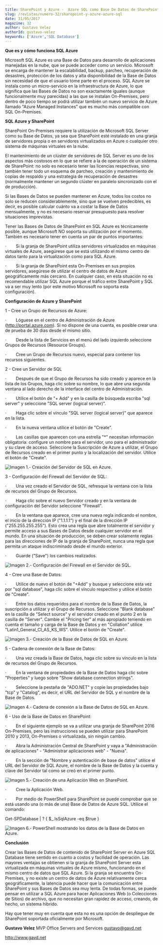 ```yaml
---
title: SharePoint y Azure -  Azure SQL como Base De Datos de SharePoint
slug: /revistas/numero-32/sharepoint-y-azure-azure-sql
date: 31/05/2017
magazine: 32
author: Gustavo Velez
authorId: gustavo-velez
keywords: ['Azure','SQL Database']
---
```



<ArticleHeader frontmatter={props.pageContext.frontmatter} />



**Que es y cómo funciona SQL Azure**

Microsoft SQL Azure es una Base de Datos para desarrollo de aplicaciones manejadas en la nube, que se puede acceder como un servicio. Microsoft se encarga de mantener la escalabilidad, backup, parcheo, recuperación de desastres, protección de los datos y alta disponibilidad de la Base de Datos sin necesidad de que el usuario tome parte en el proceso. SQL Azure se instala como un micro-servicio en la infraestructura de Azure, lo que significa que las Bases de Datos no son exactamente iguales (aunque funcionalmente muy parecidas) a las que se instalan On-Premises, pero dentro de poco tiempo se podrá utilizar también un nuevo servicio de Azure llamado "Azure Managed Instances" que es mucho más compatible con SQL On-Premises.

**SQL Azure y SharePoint**

SharePoint On-Premises requiere la utilización de Microsoft SQL Server como su Base de Datos, ya sea que SharePoint esté instalado en una granja de servidores propia o en servidores virtualizados en Azure o cualquier otro sistema de máquinas virtuales en la nube.

El mantenimiento de un clúster de servidores de SQL Server es uno de los aspectos más costosos en lo que se refiere a la de operación de un sistema de SharePoint: no solo es necesario tener las licencias respectivas, sino también tener todo un esquema de parcheo, creación y mantenimiento de copias de respaldo y una estrategia de recuperación de desastres (normalmente mantener un segundo clúster en paralelo sincronizado con el de producción).

Si las Bases de Datos se pueden mantener en Azure, todos los costos no solo se reducen considerablemente, sino que se vuelven predecibles, es decir, es posible calcular cuánto va a costar la Base de Datos mensualmente, y no es necesario reservar presupuesto para resolver situaciones imprevistas.

Tener las Bases de Datos de SharePoint en SQL Azure es técnicamente posible, aunque Microsoft NO soporta su utilización por el momento. También es necesario tener en cuenta un par de puntos importantes:

·         Si la granja de SharePoint utiliza servidores virtualizados en máquinas virtuales de Azure, asegúrese que se está utilizando el mismo centro de datos tanto para la virtualización como para SQL Azure.

·         Si la granja de SharePoint esta On-Premises en sus propios servidores, asegúrese de utilizar el centro de datos de Azure geográficamente más cercano. En cualquier caso, en esta situación no es recomendable utilizar SQL Azure porque el tráfico entre SharePoint y SQL va a ser muy lento (por este motivo Microsoft no soporta esta configuración).

**Configuración de Azure y SharePoint**

1 - Cree un Grupo de Recursos de Azure:

·         Lóguese en el centro de Administración de Azure (http://portal.azure.com). Si no dispone de una cuenta, es posible crear una de prueba de 30 días desde el mismo sitio.

·         Desde la lista de Servicios en el menú del lado izquierdo seleccione Grupos de Recursos (Resource Groups).

·         Cree un Grupo de Recursos nuevo, especial para contener los recursos siguientes.

2 - Cree un Servidor de SQL

·         Después de que el Grupo de Recursos ha sido creado y aparece en la lista de los Grupos, haga clic sobre su nombre, lo que abre una segunda ventana al lado derecho de la interface del centro de Administración.

·         Utilice el botón de "+ Add" y en la casilla de búsqueda escriba "sql server" y seleccione "SQL server (logical server)".

·         Haga clic sobre el vínculo "SQL server (logical server)" que aparece en la lista.

·         En la nueva ventana utilice el botón de "Create".

·         Las casillas que aparecen con una estrella "\*" necesitan información obligatoria: configure un nombre para el servidor, uno para el administrador y su clave de acceso. Seleccione la Suscripción de Azure a utilizar, el Grupo de Recursos creado en el primer punto y la localización del servidor. Utilice el botón de "Create".

![Imagen 1.- Creación del Servidor de SQL en Azure.](../../../images/numero32/sharepoint-y-azure-azure-sql/image7.png)

3 - Configuración del Firewall del Servidor de SQL:

·         Una vez creado el Servidor de SQL, refresque la ventana con la lista de recursos del Grupo de Recursos.

·         Haga clic sobre el nuevo Servidor creado y en la ventana de configuración del Servidor seleccione "Firewall".

·         En la ventana que aparece, cree una nueva regla indicando el nombre, el inicio de la dirección IP ("1.1.1.1") y el final de la dirección IP ("255.255.255.255"). Esto crea una regla que abre totalmente el servidor y permite acceso a sus Bases de Datos desde cualquier servidor en el mundo. En una situación de producción, se deben crear solamente reglas para las direcciones de IP de la granja de SharePoint, nunca una regla que permita un ataque indiscriminado desde el mundo exterior.

·         Guarde ("Save") los cambios realizados.

![ Imagen 2.- Configuración del Firewall en el Servidor de SQL.](../../../images/numero32/sharepoint-y-azure-azure-sql/image8.png)

4 - Cree una Base de Datos:

·         Utilice de nuevo el botón de "+Add" y busque y seleccione esta vez por "sql database", haga clic sobre el vínculo respectivo y utilice el botón de "Create".

·         Entre los datos requeridos para el nombre de la Base de Datos, la suscripción a utilizar y el Grupo de Recursos. Seleccione "Blank database" en la casilla de "Select source" y el servidor creado en el punto 2 en la casilla de "Server". Cambie el "Pricing tier" al más apropiado teniendo en cuenta el tamaño y carga de la Base de Datos y en "Collation" utilice "Latin1\_General\_CI\_AS\_KS\_WS". Utilice el botón de "Create".

![Imagen 3.- Creación de la Base de Datos de SQL en Azure.](../../../images/numero32/sharepoint-y-azure-azure-sql/image9.png)

5 - Cadena de conexión de la Base de Datos:

·         Una vez creada la Base de Datos, haga clic sobre su vínculo en la lista de recursos del Grupo de Recursos.

·         En la ventana de propiedades de la Base de Datos haga clic sobre "Properties" y luego sobre "Show database connection strings".

·         Seleccione la pestaña de "ADO.NET" y copie las propiedades bajo "tcp" y "Catalog", es decir, el URL del Servidor de SQL y el nombre de la Base de Datos.

![Imagen 4.- Cadena de conexión a la Base de Datos de SQL en Azure.](../../../images/numero32/sharepoint-y-azure-azure-sql/imagea.png)

6 - Uso de la Base de Datos en SharePoint:

·         En el siguiente ejemplo se va a utilizar una granja de SharePoint 2016 On-Premises, pero las instrucciones se pueden utilizar para SharePoint 2010 y 2013, On-Premises o virtualizada, sin ningún cambio.

·         Abra la Administración Central de SharePoint y vaya a "Administración de aplicaciones" - "Administrar aplicaciones web" - "Nueva".

·         En la sección de "Nombre y autenticación de base de datos" utilice el URL del Servidor de SQL Azure, el nombre de la Base de Datos y la cuenta y clave del Servidor tal como se creó en el primer punto.

![Imagen 5.- Creación de una Aplicación Web en SharePoint.](../../../images/numero32/sharepoint-y-azure-azure-sql/imageb.png)

·         Cree la Aplicación Web.

·         Por medio de PowerShell para SharePoint se puede comprobar que se está usando una (o más de una) Base de Datos de Azure SQL. Utilice el comando:

Get-SPDatabase | ? { $\_.IsSqlAzure -eq $true }

![Imagen 6.- PowerShell mostrando los datos de la Base de Datos en Azure.](../../../images/numero32/sharepoint-y-azure-azure-sql/imagec.png)

**Conclusión**

Crear las Bases de Datos de contenido de SharePoint Server en Azure SQL Database tiene sentido en cuanto a costos y facilidad de operación. Las mayores ventajas se obtienen si la granja de SharePoint Server esta virtualizada en máquinas virtuales de Azure mismo, funcionando en el mismo centro de datos que SQL Azure. Si la granja se encuentra On-Premises, y no existe un centro de datos de Azure relativamente cerca geográficamente, la latencia puede hacer que la comunicación entre SharePoint y sus Bases de Datos sea muy lenta. De todas formas, se puede pensar en utilizar a SQL Azure para hacer Aplicaciones Web (o Colecciones de Sitios) de archivo, que no necesitan gran rapidez de acceso, creando, de hecho, un sistema hibrido.

Hay que tener muy en cuenta que esta no es una opción de despliegue de SharePoint soportada oficialmente por Microsoft.



**Gustavo Velez**
 MVP Office Servers and Services
 gustavo@gavd.net

http://www.gavd.net

